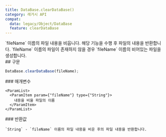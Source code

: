 ```yaml
---
title: DataBase.clearDataBase()
category: 레거시 API
compat:
  data: legacy/Object/DataBase
  feature: clearDataBase
---
```


<Section>
  `fileName` 이름의 파일 내용을 비웁니다. 해당 기능을 수행 후 파일의 내용을 반환합니다. `fileName` 이름의 파일이 존재하지 않을 경우 `fileName` 이름의 비어있는 파일을 생성합니다.
</Section>
<Section>
  ## 구문

  ~~~js
  DataBase.clearDataBase(fileName);
  ~~~

  <Section>
    ### 매개변수

    <ParamList>
      <ParamItem param={"fileName"} type={"String"}>
        내용을 비울 파일의 이름
      </ParamItem>
    </ParamList>
  </Section>
  <Section>
    ### 반환값

    `String` - `fileName` 이름의 파일 내용을 비운 후의 파일 내용을 반환합니다.
  </Section>
</Section>
